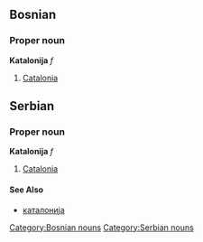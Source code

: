 ==Bosnian==
===Proper noun===
'''Katalonija''' ''f''
[[Category:Bosnian nouns]]
#[[Catalonia]]

==Serbian==
===Proper noun===
'''Katalonija''' ''f''
#[[Catalonia]]
====See Also====
*[[каталонија]]
[[Category:Serbian nouns]]